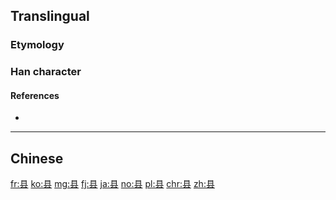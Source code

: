 {{also|縣|県}}

==Translingual==
{{Han simplified forms|縣|県|县}}

===Etymology===
{{Han simp|縣}}

===Han character===
{{Han char|rn=28|rad=厶|as=05|sn=7|four=|canj=BMI|ids=⿱且厶}}

====References====
* {{Han ref|kx=0164.161|hdz=10386.090|uh=53BF|ud=21439}}

----

==Chinese==
{{zh-see|縣}}

[[fr:县]]
[[ko:县]]
[[mg:县]]
[[fj:县]]
[[ja:县]]
[[no:县]]
[[pl:县]]
[[chr:县]]
[[zh:县]]